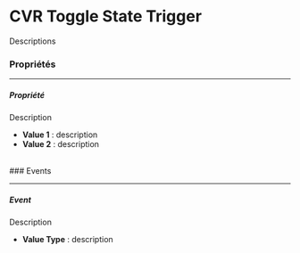 

# CVR Toggle State Trigger

Descriptions

### Propriétés
<hr />

##### Propriété

Description

* **Value 1** : description
* **Value 2** : description

<br />
### Events
<hr />

##### Event

Description

* **Value Type** : description